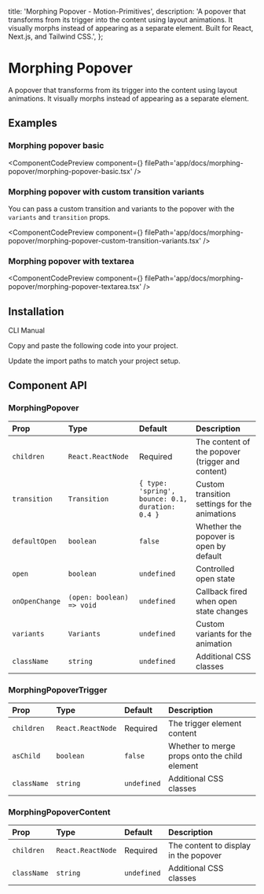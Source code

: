   title: 'Morphing Popover - Motion-Primitives',
  description:
    'A popover that transforms from its trigger into the content using layout animations. It visually morphs instead of appearing as a separate element. Built for React, Next.js, and Tailwind CSS.',
};


# Morphing Popover

A popover that transforms from its trigger into the content using layout animations. It visually morphs instead of appearing as a separate element.

## Examples

### Morphing popover basic

<ComponentCodePreview
  component={<MorphingPopoverBasic />}
  filePath='app/docs/morphing-popover/morphing-popover-basic.tsx'
/>

### Morphing popover with custom transition variants

You can pass a custom transition and variants to the popover with the `variants` and `transition` props.

<ComponentCodePreview
  component={<MorphingPopoverCustomTransitionVariants />}
  filePath='app/docs/morphing-popover/morphing-popover-custom-transition-variants.tsx'
/>

### Morphing popover with textarea

<ComponentCodePreview
  component={<MorphingPopoverTextarea />}
  filePath='app/docs/morphing-popover/morphing-popover-textarea.tsx'
/>

## Installation

<Tabs defaultValue="cli">

<TabsList>
  <TabsTrigger value='cli'>CLI</TabsTrigger>
  <TabsTrigger value='manual'>Manual</TabsTrigger>
</TabsList>

<TabsContent value="cli">

<InstallationCli value='morphing-popover' />

</TabsContent>

<TabsContent value="manual">

<Steps>

<Step>Copy and paste the following code into your project.</Step>

<CodeBlock filePath='components/core/morphing-popover.tsx' />

<Step>Update the import paths to match your project setup.</Step>

</Steps>

</TabsContent>

</Tabs>

## Component API

### MorphingPopover

| Prop           | Type                      | Default                                          | Description                                      |
| :------------- | :------------------------ | :----------------------------------------------- | :----------------------------------------------- |
| `children`     | `React.ReactNode`         | Required                                         | The content of the popover (trigger and content) |
| `transition`   | `Transition`              | `{ type: 'spring', bounce: 0.1, duration: 0.4 }` | Custom transition settings for the animations    |
| `defaultOpen`  | `boolean`                 | `false`                                          | Whether the popover is open by default           |
| `open`         | `boolean`                 | `undefined`                                      | Controlled open state                            |
| `onOpenChange` | `(open: boolean) => void` | `undefined`                                      | Callback fired when open state changes           |
| `variants`     | `Variants`                | `undefined`                                      | Custom variants for the animation                |
| `className`    | `string`                  | `undefined`                                      | Additional CSS classes                           |

### MorphingPopoverTrigger

| Prop        | Type              | Default     | Description                                   |
| :---------- | :---------------- | :---------- | :-------------------------------------------- |
| `children`  | `React.ReactNode` | Required    | The trigger element content                   |
| `asChild`   | `boolean`         | `false`     | Whether to merge props onto the child element |
| `className` | `string`          | `undefined` | Additional CSS classes                        |

### MorphingPopoverContent

| Prop        | Type              | Default     | Description                           |
| :---------- | :---------------- | :---------- | :------------------------------------ |
| `children`  | `React.ReactNode` | Required    | The content to display in the popover |
| `className` | `string`          | `undefined` | Additional CSS classes                |
